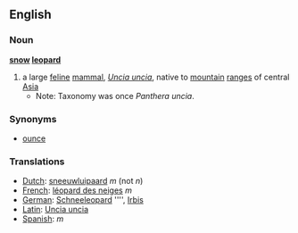 ==English==
===Noun===
{{wikipedia}}
'''[[snow]] [[leopard]]'''
#a large [[feline]] [[mammal]], ''[[Uncia uncia]]'', native to [[mountain]] [[range]]s of central [[Asia]]
#*Note: Taxonomy was once ''Panthera uncia''.
===Synonyms===
*[[ounce]]
===Translations===
*[[Dutch]]: [[sneeuwluipaard]] ''m'' (not ''n'')
*[[French]]: [[léopard des neiges]] ''m''
*[[German]]: [[Schneeleopard]] '''', [[Irbis]]
*[[Latin]]: [[Uncia uncia]]
*[[Spanish]]: [[]] ''m''